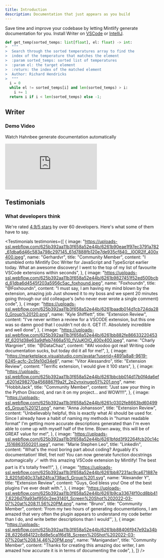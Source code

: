```yaml
---
title: Introduction
description: Documentation that just appears as you build
---
```


Save time and improve your codebase by letting Mintlify generate documentation for you. Install Writer on [VSCode](https://marketplace.visualstudio.com/items?itemName=mintlify.document) or [IntelliJ](https://plugins.jetbrains.com/plugin/18606-mintlify-doc-writer).

```python
def get_temp(sorted_temps: list[float], el: float) -> int:
>  """
>  Search through the sorted temperatures array to find the
>  index of the temperature that matches the element
>  :param sorted_temps: sorted list of temperatures
>  :param el: the target element
>  :return: the index of the matched element
>  Author: Richard Hendricks
>  """
  i = 0
  while el != sorted_temps[i] and len(sorted_temps) > i:
    i += 1
  return i if i < len(sorted_temps) else -1;
```

## Writer

### Demo Video

Watch Hahnbee generate documentation automatically

<div
  style={{
    position: "relative",
    paddingBottom: "57.6307363927428%",
    height: "0",
  }}
>
  <iframe
    src="https://www.loom.com/embed/3dbfcd7e0e1b47519d957746e05bf0f4"
    frameborder="0"
    webkitallowfullscreen
    mozallowfullscreen
    allowfullscreen
    style={{
      position: "absolute",
      top: "0",
      left: "0",
      width: "100%",
      height: "100%",
    }}
  ></iframe>
</div>

## Testimonials

### What developers think

We're rated [4.9/5 stars](https://marketplace.visualstudio.com/items?itemName=mintlify.document&ssr=false#review-details) by over 60 developers. Here's what some of them have to say.


<Testimonials
  testimonies={[
    {
      image:
        "https://uploads-ssl.webflow.com/625b392aa11b3f658a52e44b/6261b90eae1f97ec3791a782_61dba6d46c583a798c297145_61d7888fb120e7de935cf840__l0OR2lf_400x400.jpeg",
      name: "Gerhardvr",
      title: "Community Member",
      content:
        "I stumbled onto Mintlify Doc Writer for JavaScript and TypeScript earlier today. What an awesome discovery! I went to the top of my list of favourite VSCode extensions within seconds",
    },
    {
      image:
        "https://uploads-ssl.webflow.com/625b392aa11b3f658a52e44b/6261b9827451f52ed500bcbd_61dba6d4545f203a5956c5ac_foxhound.jpeg",
      name: "Foxhoundn",
      title: "@Foxhoundn",
      content:
        "I must say, I am having my mind blown by the extension, amazing job  Just showed it to my boss and we spent 20 minutes going through our old colleague's (who never ever wrote a single comment) code",
    },
    {
      image:
        "https://uploads-ssl.webflow.com/625b392aa11b3f658a52e44b/6261baadb014d1cb724da280_Group%20120.png",
      name: "Kyle Shifflett",
      title: "Extension Review",
      content:
        "I've never written a review for a VSCODE extension, but this one was so damn good that I couldn't not do it. GET IT. Absolutely incredible and well done",
    },
    {
      image:
        "https://uploads-ssl.webflow.com/625b392aa11b3f658a52e44b/6261bb882fe866332204534f_6201d38e63a9dfeb7466a510_fVJuKOIO_400x400.jpeg",
      name: "Charly Wargnier",
      title: "@DataChaz",
      content:
        "#AI voodoo got real! Writing code documentation sucks, but today did it all for me!",
    },
    {
      image:
        "https://marketplace.visualstudio.com/avatar?userid=4891a8a8-9619-6245-acfc-2c5fe10d34e6",
      name: "Vitor Alessandro",
      title: "Extension Review",
      content: "Terrific extension, I would give it 100 stars",
    },
    {
      image:
        "https://uploads-ssl.webflow.com/625b392aa11b3f658a52e44b/6261bbcbb014d17b0f4da6ef_6201d298270a4568867f9a2f_2p2vnxinugp51%201.png",
      name: "HobbitJack",
      title: "Community Member",
      content:
        "Just saw your thing in the Python Discord, and ran it on my project... and WOW!!!!",
    },
    {
      image:
        "https://uploads-ssl.webflow.com/625b392aa11b3f658a52e44b/6261c0302fe8663bd60499e5_Group%20121.png",
      name: "Anna Johansson",
      title: "Extension Review",
      content:
        "Unbelievably helpful, this is exactly what AI should be used for. Since I already have a habit of naming my methods in \"human readable format\" I'm getting more accurate descriptions generated than I'm even able to come up with myself half of the time. Blown away, this will be of GREAT value for me!",
    },
    {
      image:
        "https://uploads-ssl.webflow.com/625b392aa11b3f658a52e44b/6261bfdd3f92264fcb20c14c_1516863550201.jpeg",
      name: "Marie Stephen Leo",
      title: "LinkedIn",
      content:
        "What's the most boring part about coding? Arguably it's documentation! Well, fret not! You can now generate function docstrings automagically 🪄 with this amazing VSCode extension by Mintlify! The best part is it's totally free!!!",
    },
    {
      image:
        "https://uploads-ssl.webflow.com/625b392aa11b3f658a52e44b/6261bb87231ac9ca671887e3_6201d040c37a824fca738ac5_Group%201.svg",
      name: "Alexander Y",
      title: "Extension Review",
      content:
        "Guys, God bless you! One of the best plugins I've ever dealt with.",
    },
    {
      image:
        "https://uploads-ssl.webflow.com/625b392aa11b3f658a52e44b/6261b9ca33674f10cd8bb417_6226d79a93ef950c2ee31401_Screen%20Shot%202022-03-07%20at%208.11.56%20PM.png",
      name: "Bruno",
      title: "Community Member",
      content:
        'From my two hours of generating documentations, I am amazed that very often the plugin appears to understand my code better than I do, and write better descriptions than I would"',
    },
    {
      image:
        "https://uploads-ssl.webflow.com/625b392aa11b3f658a52e44b/6261bb88406f947e92a34b28_6226d84122c8d8e5ca1f6d18_Screen%20Shot%202022-03-07%20at%208.14.46%20PM.png",
      name: "Manigandan",
      title: "Community Member",
      content:
        "Thanks for creating this amazing doc writer, I am amazed how accurate it is in terms of documenting the code",
    },
  ]}
/>
